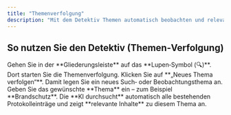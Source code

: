 ```yaml
---
title: "Themenverfolgung"
description: "Mit dem Detektiv Themen automatisch beobachten und relevante Einträge finden"
---
```


## So nutzen Sie den Detektiv (Themen‑Verfolgung)

<Steps>
  <Step title="Detektiv öffnen (🔍)">
    Gehen Sie in der **Gliederungsleiste** auf das **Lupen‑Symbol (🔍)**. Dort starten Sie die Themenverfolgung.
  </Step>
  <Step title="Neues Thema verfolgen">
    Klicken Sie auf **„Neues Thema verfolgen“**. Damit legen Sie ein neues Such‑ oder Beobachtungsthema an.
  </Step>
  <Step title="Thema eingeben (z. B. Brandschutz)">
    Geben Sie das gewünschte **Thema** ein – zum Beispiel **Brandschutz**. Die **KI durchsucht** automatisch alle bestehenden Protokolleinträge und zeigt **relevante Inhalte** zu diesem Thema an.
  </Step>
</Steps>

